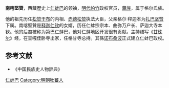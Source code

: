 '''南喀堅贊'''，西藏歷史上[[仁蚌巴|仁蚌巴]]的领袖，[[明代|明代]][[帕竹|帕竹]]政权官员，[[藏族|藏族]]，属于格尔氏族。

他的祖先历任[[松赞干布|松赞干布]]的内相、[[赤德松赞|赤德松赞]]执法大臣，父亲格尔·释迦本为[[扎巴坚赞_(帕竹)|扎巴坚赞]]下属。南喀堅贊是[[释迦仁钦|释迦仁钦]]的女婿，历任仁蚌宗宗本、曲弥万户长、萨迦大寺本钦。他的后裔被称为第巴仁蚌巴，他对仁蚌地区开发很有贡献。主持缮写《[[甘珠尔|甘珠尔]]》经，在查嘎佳卧寺出家，任格甘寺总持。其孫[[诺布桑波|诺布桑波]]正式建立仁蚌巴政权。

== 参考文献 ==
* 《中国民族史人物辞典》


[[Category:西藏君主|仁蚌巴]]
[[Category:明朝吐蕃人|Category:明朝吐蕃人]]